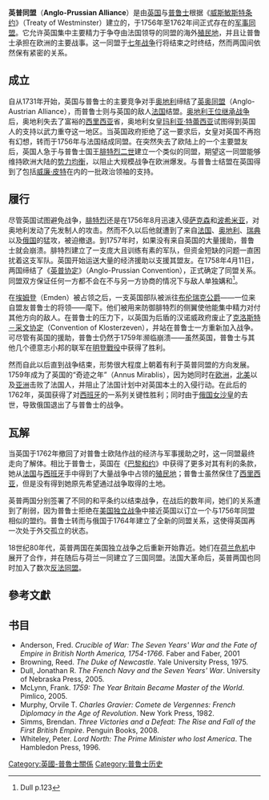 '''英普同盟'''（'''Anglo-Prussian Alliance'''）是由[[英国|英国]]与[[普鲁士|普鲁士]]根据《[[威斯敏斯特条约|威斯敏斯特条约]]》（Treaty of Westminster）建立的，于1756年至1762年间正式存在的[[军事同盟|军事同盟]]。它允许英国集中主要精力于争夺由法国领导的同盟的海外[[殖民地|殖民地]]，并且让普鲁士承担在欧洲的主要战事。这一同盟于[[七年战争|七年战争]]行将结束之时终结，然而两国间依然保有紧密的关系。

==成立==
{{Further2|[[外交革命|外交革命]]}}
自从1731年开始，英国与普鲁士的主要竞争对手[[哈布斯堡君主国|奥地利]]缔结了[[英奥同盟|英奥同盟]]（Anglo-Austrian Alliance），而普鲁士则与英国的敌人[[法兰西王国|法国]]结盟。[[奥地利王位继承战争|奥地利王位继承战争]]后，奥地利失去了富裕的[[西里西亚|西里西亚]]省，奥地利女皇[[玛利亚·特蕾西亚|玛利亚·特蕾西亚]]试图得到英国人的支持以武力重夺这一地区。当英国政府拒绝了这一要求后，女皇对英国不再抱有幻想，转而于1756年与法国结成同盟。在突然失去了欧陆上的一个主要盟友后，英国人急于与普鲁士国王[[腓特烈二世|腓特烈二世]]建立一个类似的同盟，期望这一同盟能够维持欧洲大陆的[[势力均衡|势力均衡]]，以阻止大规模战争在欧洲爆发。与普鲁士结盟在英国得到了包括[[威廉·皮特，第一代查塔姆伯爵|威廉·皮特]]在内的一批政治领袖的支持。

==履行==
尽管英国试图避免战争，[[腓特烈二世|腓特烈]]还是在1756年8月迅速入侵[[萨克森|萨克森]]和[[波希米亚|波希米亚]]，对奥地利发动了先发制人的攻击。然而不久以后他就遭到了来自[[法兰西王国|法国]]、[[哈布斯堡君主国|奥地利]]、[[瑞典|瑞典]]以及[[俄罗斯帝国|俄国]]的猛攻，被迫撤退。到1757年时，如果没有来自英国的大量援助，普鲁士就会崩溃。腓特烈建立了一支庞大且训练有素的军队，但资金短缺的问题一直困扰着这支军队。英国开始运送大量的经济援助以支援其盟友。在1758年4月11日，两国缔结了《[[英普协定|英普协定]]》（Anglo-Prussian Convention），正式确定了同盟关系。同盟双方保证任何一方都不会在不与另一方协商的情况下与敌人单独媾和<ref>Dull p.123</ref>。

在[[埃姆登|埃姆登]]（Emden）被占领之后，一支英国部队被派往[[斐迪南_(不伦瑞克)|布伦瑞克公爵]]——一位来自盟友普鲁士的将领——麾下。他们被用来防御腓特烈的侧翼使他能集中精力对付其他方向的敌人。在普鲁士的压力下，以英国为后盾的汉诺威政府废止了[[克洛斯特－采文协定|克洛斯特－采文协定]]（Convention of Klosterzeven），并站在普鲁士一方重新加入战争。可尽管有英国的援助，普鲁士仍然于1759年濒临崩溃——虽然英国，普鲁士与其他几个德意志小邦的联军在[[明登戰役|明登戰役]]中获得了胜利。

然而自此以后直到战争结束，形势很大程度上朝着有利于英普同盟的方向发展。1759年成为了英国的“奇迹之年”（Annus Mirablis），因为她同时在[[欧洲|欧洲]]，[[北美|北美]]以及[[亚洲|亚洲]]击败了法国人，并阻止了法国计划中对英国本土的入侵行动。在此后的1762年，英国获得了对[[西班牙|西班牙]]的一系列关键性胜利；同时由于[[伊丽莎白·彼得罗芙娜·罗曼诺娃|俄国女沙皇]]的去世，导致俄国退出了与普鲁士的战争。

==瓦解==
当英国于1762年撤回了对普鲁士欧陆作战的经济与军事援助之时，这一同盟最终走向了解体。相比于普鲁士，英国在《[[1763年巴黎条约|巴黎和约]]》中获得了更多对其有利的条款，她从[[法兰西王国|法国]]与[[西班牙|西班牙]]手中得到了大量战争中占领的[[殖民地|殖民地]]；普鲁士虽然保住了[[西里西亚|西里西亚]]，但是没有得到她原先希望通过战争取得的土地。

英普两国分别签署了不同的和平条约以结束战争，在战后的数年间，她们的关系遭到了削弱，因为普鲁士拒绝在[[美国独立战争|美国独立战争]]中接近英国以订立一个与1756年同盟相似的盟约。普鲁士转而与俄国于1764年建立了全新的同盟关系，这使得英国再一次处于外交孤立的状态。

18世纪80年代，英普两国在美国独立战争之后重新开始靠近。她们在[[荷兰爱国者叛乱|荷兰危机]]中展开了合作，并在随后与荷兰一同建立了三国同盟。法国大革命后，英普两国也同时加入了数次[[反法同盟|反法同盟]]。

==參考文獻==
<references/>

==书目==
* Anderson, Fred. ''Crucible of War: The Seven Years' War and the Fate of Empire in British North America, 1754-1766''. Faber and Faber, 2001
* Browning, Reed. ''The Duke of Newcastle''. Yale University Press, 1975.
* Dull, Jonathan R. ''The French Navy and the Seven Years' War''. University of Nebraska Press, 2005.
* McLynn, Frank. ''1759: The Year Britain Became Master of the World''. Pimlico, 2005.
* Murphy, Orvile T. ''Charles Gravier: Comete de Vergennes: French Diplomacy in the Age of Revolution''. New York Press, 1982.
* Simms, Brendan. ''Three Victories and a Defeat: The Rise and Fall of the First British Empire''. Penguin Books, 2008.
* Whiteley, Peter. ''Lord North: The Prime Minister who lost America''. The Hambledon Press, 1996.

[[Category:英國-普魯士關係|Category:英國-普魯士關係]]
[[Category:普鲁士历史|Category:普鲁士历史]]